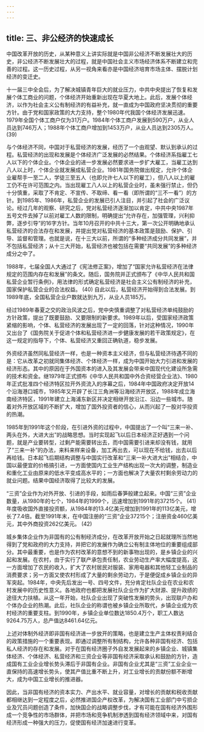 ```yaml
---
---
---
```

title: 三、非公经济的快速成长
---




中国改革开放的历史，从某种意义上讲实际就是中国非公经济不断发展壮大的历史，非公经济不断发展壮大的过程，就是中国社会主义市场经济体系不断建立和完善的过程。这一历史过程，从另一视角来看亦是中国经济培育市场主体、摆脱计划经济的变迁史。

十一届三中全会后，为了解决城镇青年巨大的就业压力，中共中央提出了恢复和发展个体工商业的问题，个体经济开始重新出现在华夏大地上。此后，发展个体经济，以作为社会主义公有制经济的有益补充，就一直成为中国政府坚决贯彻的重要方针。由于党和国家政策的大力支持，整个1980年代我国个体经济发展迅速。1979年全国个体工商户仅为31万户。1984年个体工商户发展到590万户，从业人员达到746万人；1988年个体工商户增加到1453万户，从业人员达到2305万人。 (39)

与个体经济不同，中国对于私营经济的发展，经历了一个由观望、默认到承认的过程。私营经济的出现和发展是个体经济广泛发展的必然结果。个体经济系指雇工七人以下的个体企业。个体企业的进一步发展必然要求进一步扩大雇工，当雇工达到八人以上时，个体企业就发展成私营企业。1981年国务院做出规定，允许个体企业雇帮手一至二人，学徒三至五人（也即允许七人以下的雇工），但八人以上的雇工仍不在许可范围之内。当出现雇工八人以上的私营企业时，虽未强行禁止，但仍十分慎重，采取了不肯定、不宣传、不取缔、看一看（即所谓的“三不一看”）的方针。到1985年、1986年，私营企业的发展已引人注目，并引起了社会的广泛议论。经过几年的观察、研究之后，党对私营经济逐渐加以肯定，中共中央1987年五号文件去掉了以前对雇工人数的限制，明确提出“允许存在，加强管理，兴利抑弊，逐步引导”的16字方针。当年10月召开的中共十三大，第一次公开明确地承认私营经济的合法存在和发展，并提出党对私营经济的基本政策是鼓励、保护、引导、监督和管理。也就是说，在十三大以前，所谓的“多种经济成分共同发展”，并不包括私营经济；从十三大开始，私营经济也被包括在需要“共同发展”的多种经济成分之中了。

1988年，七届全国人大通过了《宪法修正案》，增加了“国家允许私营经济在法律规定的范围内存在和发展”的条文。随后，国务院并正式颁布了《中华人民共和国私营企业暂行条例》，用法律的形式确定私营经济是社会主义公有制经济的补充，国家保护私营企业的合法权益。 (40) 自此以后，私营经济开始得到合法发展。到1989年底，全国私营企业户数就达到九万，从业人员185万。

经过1989年春夏之交的政治风波之后，党中央慎重调整了对私营经济单纯鼓励的方针政策，提出了既要鼓励、又要限制的新要求。1989年以后，受国家经济政策紧缩的影响，个体、私营经济的发展出现了一定的回落，针对这种情况，1990年又出台了《国务院关于促进个体和私营经济进一步健康发展的若干政策规定》，在这一规定的指导下，个体、私营经济又重回正确轨道，稳步发展。

外资经济虽然同私营经济一样，也是一种资本主义经济，但与私营经济待遇不同的是：它从改革之初就同集体经济、个体经济一样，成为中国开始大力引进和发展的经济形态。其中的原因在于外国资本的进入及其发展会带来中国现代化建设所急需的技术和资金。继1979年正式颁布《中华人民共和国中外合资经营企业法》、1980年正式批准四个经济特区拉开外资流入的序幕之后，1984年中国政府决定开放14个沿海港口城市，1985年又开辟了长江三角洲等沿海经济开放区，1988年成立海南经济特区，1991年建立上海浦东新区并决定相继开放沿江、沿边一些城市。随着对外开放区域的不断扩大，增加了国外投资者的信心，从而兴起了一股对华投资的热潮。

1985年到1991年这个阶段，在引进外资的过程中，中国提出了一个叫“三来一补、两头在外，大进大出”的战略思想。当时实现起飞以后日本经济正好遇到一个问题，就是产业要转型，过剩产能需要转出去，而中国需要引进来却没有钱，就用了“三来一补”的办法，来料来样来设备，加工再出去，可以现在不给钱，出去以后再给钱。日本起飞后期结构调整与中国实行改革和“三来一补大进大出”相结合，中国以最便宜的价格搞引进，一方面使国内工业生产结构出现一次大的调整，制造业和重化工业由原来的低水平变成高水平的；一方面也解决了大量农村剩余劳动力的就业问题。结果中国经济取得了比较大的发展。

“三资”企业作为对外开放、引进的手段，如雨后春笋般建立起来。中国“三资”企业数量，从1980年的七个，1984年的1999个，迅速增加到1991年的37215个。 (41) 年度吸收国外直接投资额，从1984年的13.4亿美元增加到1991年的113亿美元，增长了7.4倍。截至1991年末，在中国注册的“三资”企业37215个；注册资金460亿美元，其中外商投资262亿美元。 (42)

城乡集体企业作为非国有的公有制经济成分，在改革开放开始之日起就理所当然地得到了党和政府的大力支持，并把它的发展作为确立公有制主体地位的重要组成部分。其中最重要，也是作为农村改革的意想不到的新事物出现的，是乡镇企业的兴起和发展。在农村，由于实行了联产承包责任制，农业劳动生产率大幅度提高，这一方面增加了农民的收入，扩大了农村居民对服装、家用电器和其他轻工业制品的消费要求；另一方面又使农村形成了大量的剩余劳动力，于是便促成乡镇企业的异军突起。1984年，中央先后发出一号、四号文件，充分肯定社队企业在农业和农村发展中的历史性意义。各地政府也都把发展社队企业作为扩大财源、提升政绩的途径大力扶植。从这一年开始，社队企业出现了突破性发展的势头，出现联户办和个体办企业的热潮。此后，社队企业的称谓也被乡镇企业所取代，乡镇企业成为农村经济的重要支柱。到1990年，乡镇企业单位数达1850.4万个，职工人数达9264.75万人，总产值达8461.64亿元。

上述对体制外经济即非国有经济进一步放开的策略，也是建立生产主体权责利结合的政策措施的一个重要表现。即通过调整所有制结构，允许各种非国有经济、包括私人经济的存在和发展。对于在国有经济圈子外自发发展起来的乡镇企业、城镇集体经济、个体经济、私营经济和三资企业等非国有经济采取承认和鼓励的方针，造成国有工业企业增长势头滞后于非国有企业。非国有企业尤其是“三资”工业企业一直保持的高速增长势头，使其产值比重不断上升，对工业增长的贡献份额不断增大，成为中国工业增长的推进器。

因此，当非国有经济的资本实力、产出水平、就业容量，对增长的贡献和税收贡献都相继达到一定程度之后，必然推进国企产权改革，为解决国有工业部门中亏损企业及冗员问题创造了条件，加快国企的战略调整步伐，才有可能在国有经济外围形成一个竞争性的市场群体，并把市场和竞争机制渗透到国有经济领域中来，对国有经济形成一种强大的压力，促使国有经济加速进行变革。